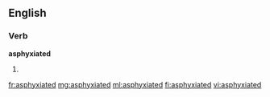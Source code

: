 ==English==

===Verb===
'''asphyxiated'''

# {{past of|asphyxiate}}

[[fr:asphyxiated]]
[[mg:asphyxiated]]
[[ml:asphyxiated]]
[[fi:asphyxiated]]
[[vi:asphyxiated]]
